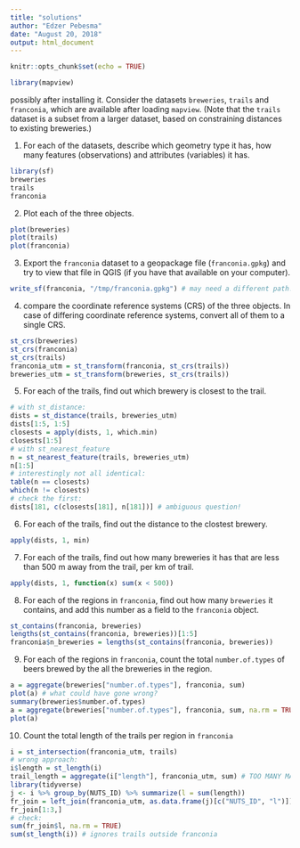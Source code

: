 ```yaml
---
title: "solutions"
author: "Edzer Pebesma"
date: "August 20, 2018"
output: html_document
---
```


```r
knitr::opts_chunk$set(echo = TRUE)
```

```r
library(mapview)
```

possibly after installing it. Consider the datasets `breweries`, `trails` and `franconia`, which are available after loading `mapview`. (Note that the `trails` dataset is a subset from a larger dataset, based on constraining distances to existing breweries.)

1. For each of the datasets, describe which geometry type it has, how many features (observations) and attributes (variables) it has.
```r
library(sf)
breweries
trails
franconia
```
2. Plot each of the three objects.
```r
plot(breweries)
plot(trails)
plot(franconia)
```
3. Export the `franconia` dataset to a geopackage file (`franconia.gpkg`) and try to view that file in QGIS (if you have that available on your computer).
```r
write_sf(franconia, "/tmp/franconia.gpkg") # may need a different path!
```
4. compare the coordinate reference systems (CRS) of the three objects. In case of differing coordinate reference systems, convert all of them to a single CRS.
```r
st_crs(breweries)
st_crs(franconia)
st_crs(trails)
franconia_utm = st_transform(franconia, st_crs(trails))
breweries_utm = st_transform(breweries, st_crs(trails))
```
5. For each of the trails, find out which brewery is closest to the trail.
```r
# with st_distance:
dists = st_distance(trails, breweries_utm)
dists[1:5, 1:5]
closests = apply(dists, 1, which.min)
closests[1:5]
# with st_nearest_feature
n = st_nearest_feature(trails, breweries_utm)
n[1:5]
# interestingly not all identical:
table(n == closests)
which(n != closests)
# check the first:
dists[181, c(closests[181], n[181])] # ambiguous question!
```
6. For each of the trails, find out the distance to the clostest brewery.
```r
apply(dists, 1, min)
```
7. For each of the trails, find out how many breweries it has that are less than 500 m away from the trail, per km of trail.
```r
apply(dists, 1, function(x) sum(x < 500))
```
8. For each of the regions in `franconia`, find out how many `breweries` it contains, and add this number as a field to the `franconia` object.
```r
st_contains(franconia, breweries)
lengths(st_contains(franconia, breweries))[1:5]
franconia$n_breweries = lengths(st_contains(franconia, breweries))
```
9. For each of the regions in `franconia`, count the total `number.of.types` of beers brewed by the all the breweries in the region. 
```r
a = aggregate(breweries["number.of.types"], franconia, sum)
plot(a) # what could have gone wrong?
summary(breweries$number.of.types)
a = aggregate(breweries["number.of.types"], franconia, sum, na.rm = TRUE)
plot(a)
```
10. Count the total length of the trails per region in `franconia`
```r
i = st_intersection(franconia_utm, trails)
# wrong approach:
i$length = st_length(i)
trail_length = aggregate(i["length"], franconia_utm, sum) # TOO MANY MATCHES: touches included
library(tidyverse)
j <- i %>% group_by(NUTS_ID) %>% summarize(l = sum(length))
fr_join = left_join(franconia_utm, as.data.frame(j)[c("NUTS_ID", "l")])
fr_join[1:3,]
# check:
sum(fr_join$l, na.rm = TRUE)
sum(st_length(i)) # ignores trails outside franconia
```
